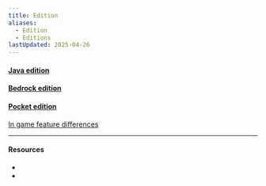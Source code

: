 ```yaml
---
title: Edition
aliases:
  - Edition
  - Editions
lastUpdated: 2025-04-26
---
```



#### [Java edition](/javaedition)
#### [Bedrock edition](/bedrockedition)
#### [Pocket edition](/pocketedition)

[In game feature differences](/editionsdiffs)

---

#### Resources

- <Wiki src="https://minecraft.wiki/w/Edition" />
- <Wiki src="https://minecraft.wiki/w/Pi_Edition" name="Pi edition" />